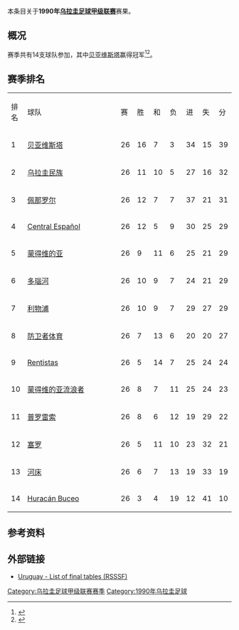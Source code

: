 本条目关于'''1990年[[乌拉圭足球甲级联赛|乌拉圭足球甲级联赛]]'''赛果。

==概况==
赛季共有14支球队参加，其中[[贝亚维斯塔足球俱乐部|贝亚维斯塔]]赢得冠军<ref>{{Cite web |url=http://www.campeoesdofutebol.com.br/uruguai.html |title=Campeoesdofutebol.com.br |accessdate=2017-08-25 |archive-date=2017-08-25 |archive-url=https://web.archive.org/web/20170825064212/http://www.campeoesdofutebol.com.br/uruguai.html |dead-url=no }}</ref><ref>{{Cite web |url=http://www.sobrefutbol.com/torneos/torneo_uruguayo.htm |title=Sobrefutbol.com |accessdate=2017-08-25 |archive-date=2017-08-25 |archive-url=https://web.archive.org/web/20170825063006/http://www.sobrefutbol.com/torneos/torneo_uruguayo.htm |dead-url=no }}</ref>。

==赛季排名==
{| class="wikitable" style="text-align:center;"
|排名||style="width:15em"|球队||赛||胜||和||负||进||失||分
|-
|1||align="left"|[[贝亚维斯塔足球俱乐部|贝亚维斯塔]]||26||16||7||3||34||15||39
|-
|2||align="left"|[[民族足球俱乐部|乌拉圭民族]]||26||11||10||5||27||16||32
|-
|3||align="left"|[[佩那罗尔足球俱乐部|佩那罗尔]]||26||12||7||7||37||21||31
|-
|4||align="left"|[[Central_Español|Central Español]]||26||12||5||9||30||25||29
|-
|5||align="left"|[[蒙得维的亚竞赛俱乐部|蒙得维的亚]]||26||9||11||6||25||21||29
|-
|6||align="left"|[[多瑙河足球俱乐部|多瑙河]]||26||10||9||7||24||21||29
|-
|7||align="left"|[[利物浦足球俱乐部_(乌拉圭)|利物浦]]||26||10||9||7||29||27||29
|-
|8||align="left"|[[防卫者体育|防卫者体育]]||26||7||13||6||20||20||27
|-
|9||align="left"|[[C.A._Rentistas|Rentistas]]||26||5||14||7||25||24||24
|-
|10||align="left"|[[蒙得维的亚流浪者足球俱乐部|蒙得维的亚流浪者]]||26||8||7||11||25||24||23
|-
|11||align="left"|[[普罗雷索足球俱乐部|普罗雷索]]||26||8||6||12||19||29||22
|-
|12||align="left"|[[塞罗竞技俱乐部|塞罗]]||26||5||11||10||23||32||21
|-
|13||align="left"|[[河床竞技俱乐部_(乌拉圭)|河床]]||26||6||7||13||19||33||19
|-
|14||align="left"|[[Huracán_Buceo|Huracán Buceo]]||26||3||4||19||12||41||10
|}

==参考资料==
{{reflist}}

==外部链接==
*[http://www.rsssf.com/tablesu/uruhist.html Uruguay - List of final tables (RSSSF)]{{Wayback|url=http://www.rsssf.com/tablesu/uruhist.html |date=20100102114932 }}

{{Primera_División_Uruguaya_seasons}}

[[Category:乌拉圭足球甲级联赛赛季|Category:乌拉圭足球甲级联赛赛季]]
[[Category:1990年乌拉圭足球|Category:1990年乌拉圭足球]]